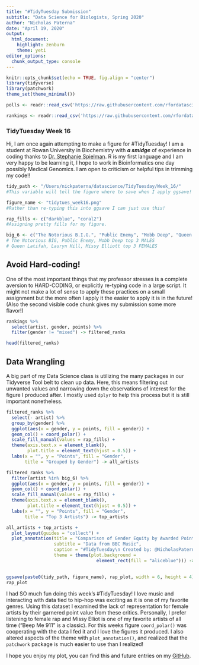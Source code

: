 ```yaml
---
title: "#TidyTuesday Submission"
subtitle: "Data Science for Biologists, Spring 2020"
author: "Nicholas Paterna"
date: "April 19, 2020"
output:
  html_document:
    highlight: zenburn
    theme: yeti
editor_options: 
  chunk_output_type: console
---
```


```r
knitr::opts_chunk$set(echo = TRUE, fig.align = "center")
library(tidyverse)
library(patchwork)
theme_set(theme_minimal())

polls <- readr::read_csv('https://raw.githubusercontent.com/rfordatascience/tidytuesday/master/data/2020/2020-04-14/polls.csv')

rankings <- readr::read_csv('https://raw.githubusercontent.com/rfordatascience/tidytuesday/master/data/2020/2020-04-14/rankings.csv')


```

### TidyTuesday Week 16
Hi, I am once again attempting to make a figure for #TidyTuesday! I am a student at Rowan University in Biochemistry with **_a smidge_** of experience in coding thanks to [Dr. Stephanie Spielman](https://twitter.com/stephspiel). R is my first language and I am very happy to be learning it, I hope to work in Bioinformatics one day possibly Medical Genomics. I am open to criticism or helpful tips in trimming my code!!

```r

tidy_path <- "/Users/nickpaterna/datascience/TidyTuesday/Week_16/"
#This variable will tell the figure where to save when I apply ggsave!

figure_name <- "tidytues_week16.png"
#Rather than re-typing this into ggsave I can just use this!

rap_fills <- c("darkblue", "coral2")
#Assigning pretty fills for my figure.

big_6 <- c("The Notorious B.I.G.", "Public Enemy", "Mobb Deep", "Queen Latifah", "Lauryn Hill", "Missy Eilliott")
# The Notorious BIG, Public Enemy, Mobb Deep top 3 MALES
# Queen Latifah, Lauryn Hill, Missy Elliott top 3 FEMALES

```

## Avoid Hard-coding!
One of the most important things that my professor stresses is a complete aversion to HARD-CODING, or explicitly re-typing code in a large script. It might not make a lot of sense to apply these practices on a small assignment but the more often I apply it the easier to apply it is in the future! (Also the second visible code chunk gives my submission some more flavor!)

```r
rankings %>%
  select(artist, gender, points) %>%
  filter(gender != "mixed") -> filtered_ranks

head(filtered_ranks)
```

## Data Wrangling
A big part of my Data Science class is utilizing the many packages in our Tidyverse Tool belt to clean up data. Here, this means filtering out unwanted values and narrowing down the observations of interest for the figure I produced after. I mostly used `dplyr` to help this process but it is still important nonetheless.

```r
filtered_ranks %>%
  select(- artist) %>%
  group_by(gender) %>%
  ggplot(aes(x = gender, y = points, fill = gender)) +
  geom_col() + coord_polar() +
  scale_fill_manual(values = rap_fills) +
  theme(axis.text.x = element_blank(),
        plot.title = element_text(hjust = 0.5)) +
  labs(x = "", y = "Points", fill = "Gender",
       title = "Grouped by Gender") -> all_artists

filtered_ranks %>%
  filter(artist %in% big_6) %>%
  ggplot(aes(x = gender, y = points, fill = gender)) +
  geom_col() + coord_polar() +
  scale_fill_manual(values = rap_fills) +
  theme(axis.text.x = element_blank(),
        plot.title = element_text(hjust = 0.5)) +
  labs(x = "", y = "Points", fill = "Gender",
       title = "Top 3 Artists") -> top_artists

all_artists + top_artists +
  plot_layout(guides = "collect") +
  plot_annotation(title = "Comparison of Gender Equity by Awarded Points",
                  subtitle = "Data from BBC Music",
                  caption = "#TidyTuesday\n Created by: @NicholasPaterna\n",
                  theme = theme(plot.background = 
                                  element_rect(fill = "aliceblue"))) -> rap_plot
  

ggsave(paste0(tidy_path, figure_name), rap_plot, width = 6, height = 4)
rap_plot
```

I had SO much fun doing this week's #TidyTuesday! I love music and interacting with data tied to hip-hop was exciting as it is one of my favorite genres. Using this dataset I examined the lack of representation for female artists by their garnered point value from these critics. Personally, I prefer listening to female rap and Missy Elliot is one of my favorite artists of all time ("Beep Me 911" is a classic). For this weeks figure `coord_polar()` was cooperating with the data I fed it and I love the figures it produced. I also altered aspects of the theme with `plot_annotation()`, and realized that the `patchwork` package is much easier to use than I realized!

I hope you enjoy my plot, you can find this and future entries on my [GitHub](https://github.com/npaterna/datascience/tree/master/TidyTuesday).

